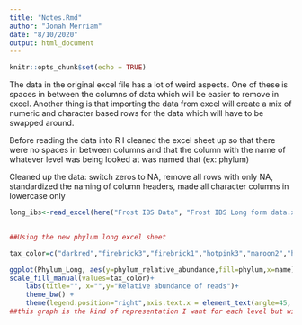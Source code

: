 ```yaml
---
title: "Notes.Rmd"
author: "Jonah Merriam"
date: "8/10/2020"
output: html_document
---
```


```r
knitr::opts_chunk$set(echo = TRUE)
```

The data in the original excel file has a lot of weird aspects. One of these is spaces in between the columns of data which will be easier to remove in excel. Another thing is that importing the data from excel will create a mix of numeric and character based rows for the data which will have to be swapped around. 

Before reading the data into R I cleaned the excel sheet up so that there were no spaces in between columns and that the column with the name of whatever level was being looked at was named that (ex: phylum)

Cleaned up the data: switch zeros to NA, remove all rows with only NA, standardized the naming of column headers, made all character columns in lowercase only

```r
long_ibs<-read_excel(here("Frost IBS Data", "Frost IBS Long form data.xlsx")) %>% clean_names() %>% mutate(name = str_to_lower(name))
 
```

```r
##Using the new phylum long excel sheet

tax_color=c("darkred","firebrick3","firebrick1","hotpink3","maroon2","hotpink1"," indianred2","orangered2","darkgoldenrod2","yellow2","darkolivegreen2","chartreuse2","springgreen3","darkgreen","turquoise3","turquoise1","lightcyan1","lightskyblue1","lightskyblue3","steelblue2","royalblue1","royalblue3","royalblue4","plum1","mediumorchid1","purple1","mediumorchid4","purple4","snow3","snow4","grey33")

ggplot(Phylum_Long, aes(y=phylum_relative_abundance,fill=phylum,x=name))+ geom_bar(stat='identity',color="black",aes(fill=phylum))+    
scale_fill_manual(values=tax_color)+
    labs(title="", x="",y="Relative abundance of reads")+
    theme_bw() +
    theme(legend.position="right",axis.text.x = element_text(angle=45, hjust=1,vjust=1,color="black"))
##this graph is the kind of representation I want for each level but will likely have to set limits on the top twenty most abundant or something like that
```

